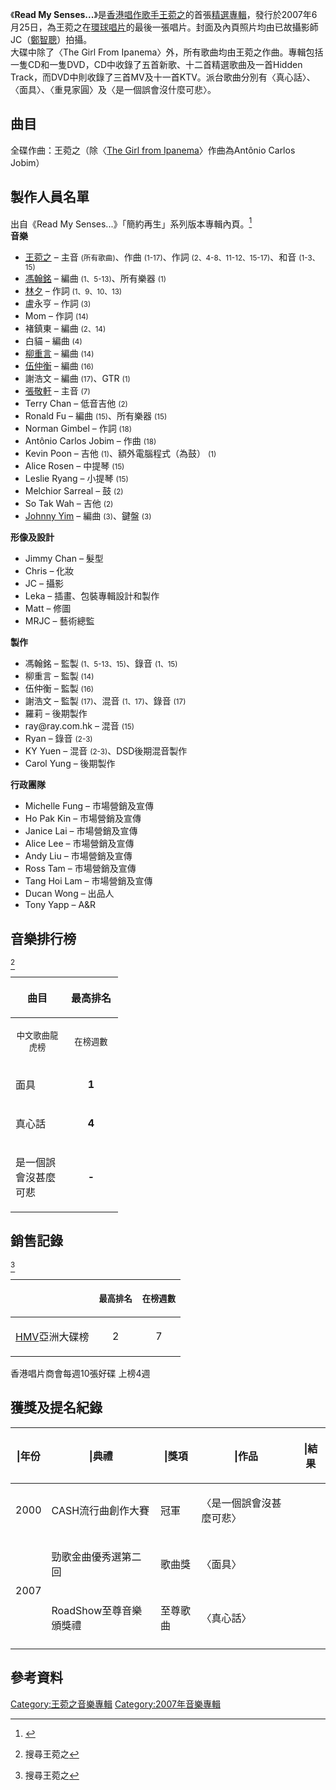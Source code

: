 {{Infobox album
| name       = Read My Senses...
| type       = greatest
| artist     = [[王菀之|王菀之]]
| cover      = Read My Senses....JPG
<!-- 未知參數 | background = Navajo white -->
| released   = 2007年6月25日
| recorded   = 2005年 - 2007年
| format     = [[CD|CD]]、[[数字音乐下载|数字音乐下载]]
| genre      = [[流行音乐|流行]]
| length     = 73:20
| language   = 粵語、國語、英語
| label      = [[環球唱片|環球唱片]]
| producer   = [[馮翰銘|馮翰銘]]、[[王菀之|王菀之]]
| reviews    = ''[[新浪|新浪]]''李重言[http://music.sina.com.hk/cgi-bin/mu/album/main.cgi?id=9769&action=index&subaction=comment&tp=2]
| prev_title = [[詩情·畫意|詩情·畫意]]
| prev_year  = 2006
| next_title = [[王菀之Ivana首張國語創作專輯|王菀之Ivana首張國語創作專輯]]
| next_year  = 2007
| misc       = {{單曲
  | name        = Read My Senses...
  | type        = greatest
  | single1     = 〈面具〉
  | single1date = 2007年4月4日
  | single2     = 〈真心话〉
  | single2date = 2007年6月7日
  | single3     = 〈重见家圆〉
  | single3date = 2007年8月5日
  | single4     = 〈是一个误会没什么可悲〉
  | single4date = 2007年9月6日
  }}
}}
《'''Read My Senses...'''》是[[香港|香港]][[創作歌手|唱作歌手]][[王菀之|王菀之]]的首張[[精選輯|精選專輯]]，發行於2007年6月25日，為王菀之在[[環球唱片|環球唱片]]的最後一張唱片。封面及內頁照片均由已故攝影師JC（[[鄭智聰|鄭智聰]]）拍攝。<br />大碟中除了〈The Girl From Ipanema〉外，所有歌曲均由王菀之作曲。專輯包括一隻CD和一隻DVD，CD中收錄了五首新歌、十二首精選歌曲及一首Hidden Track，而DVD中則收錄了三首MV及十一首KTV。派台歌曲分別有〈真心話〉、〈面具〉、〈重見家圓〉及〈是一個誤會沒什麼可悲〉。

== 曲目 ==
全碟作曲：王菀之（除〈[[伊帕內瑪姑娘|The Girl from Ipanema]]〉作曲為Antônio Carlos Jobim）
{{tracklist/common
| headline = CD
| l = yes
| a = yes
| p = yes
| extra_column = 選自
| total_length = 73:20

| t1 = 真心話 
| l1 = [[林夕|林夕]]
| a1 = [[馮翰銘|馮翰銘]]
| p1 = 馮翰銘
| n1 = 2007年[[維他#「清心棧」|維他清心棧]]廣告主題曲
| length1 = 3:08

| t2 = 面具 
| l2 = 王菀之
| a2 = 褚鎮東
| p2 = [[金培達|金培達]]
| length2 = 4:14

| t3 = 重見家圓 
| l3 = 盧永亨
| a3 = [[Johnny_Yim|Johnny Yim]]
| p3 = 金培達
| n3 = 2007年真証傳播向生命致敬院線主題曲
| length3 = 3:46

| t4 = 想飛
| l4 = 王菀之
| a4 = 白貓
| p4 = [[神農氏|神農氏]]
| extra4 = [[Ivana|Ivana]]
| length4 = 3:17
 
| t5 = 心掛掛
| l5 = 王菀之
| a5 = 馮翰銘
| p5 = 馮翰銘
| extra5 = Ivana
| length5 = 3:10
 
| t6 = 想愛不相愛
| n6 = 電影《[[一公升眼淚|一公升眼淚]]》粵語版主題曲
| l6 = 王菀之
| a6 = 馮翰銘
| p6 = 馮翰銘
| length6 = 3:18
 
| t7 = 手望
| n7 = 守望版；featuring [[張敬軒|張敬軒]]
| l7 = 王菀之
| a7 = 馮翰銘
| p7 = 馮翰銘
| extra7 = [[I_Love_My_Name|I Love My Name]]
| length7 = 3:47
 
| t8 = 多得你夢
| l8 = 王菀之
| a8 = 馮翰銘
| p8 = 馮翰銘
| extra8 = I Love My Name
| length8 = 3:04
 
| t9 = 詩情
| n9 = 清心 mix
| l9 = 林夕
| a9 = 馮翰銘
| p9 = 馮翰銘
| extra9 = [[詩情·畫意|詩情·畫意]]
| length9 = 2:53
 
| t10 = 畫意
| l10 = 林夕
| a10 = 馮翰銘
| p10 = 馮翰銘
| extra10 = 詩情·畫意
| length10 = 3:25
 
| t11 = 雷電
| l11 = 王菀之
| a11 = 馮翰銘
| p11 = 馮翰銘
| extra11 = I Love My Name
| length11 = 3:51
 
| t12 = 一秒感動
| l12 = 王菀之
| a12 = 馮翰銘
| p12 = 馮翰銘
| extra12 = Ivana
| length12 = 4:04 
 
| t13 = （巴黎沒有）摩天輪
| l13 = 林夕
| a13 = 馮翰銘
| p13 = 馮翰銘
| extra13 = 詩情·畫意
| length13 = 3:56
 
| t14 = Love Has It All
| n14 = 
| l14 = Mom
| a14 = [[柳重言|柳重言]]、褚鎮東
| p14 = 柳重言
| extra14 = I Love My Name
| length14 = 3:09
 
| t15 = 一輩子愛您 
| n15 = 
| l15 = 王菀之
| a15 = Ronald Fu
| p15 = 馮翰銘
| length15 = 4:02 
 
| t16 = 我真的受傷了
| n16 = 
| l16 = 王菀之
| a16 = [[伍仲衡|伍仲衡]]
| p16 = 伍仲衡
| extra16 = Ivana
| length16 = 3:35
 
| t17 = 是一個誤會沒甚麼可悲
| n17 = [[CASH流行曲創作大賽#第11至15屆（1999年至2003年）|第十二屆CASH流行歌曲創作大賽]]冠軍作品
| l17 = 王菀之
| a17 = 謝浩文
| p17 = 謝浩文
| length17 = 7:08
 
| t18 = The Girl from Ipanema
| n18 = 隱藏歌曲
| m18 = 
| l18 = Norman Gimbel
| length18 = 4:44
}}

{{tracklist/common
| headline  = DVD
| extra_column = 導演
| t1 = 真心話
| n1 = 音樂錄像帶
| extra1 = 莊少榮
| l1 = 林夕

| t2 = 面具
| n2 = 音樂錄像帶
| extra2 = 莊少榮
| l2 = 王菀之

| t3 = 詩情
| extra3 = 莊少榮
| l3 = 林夕

| t4 = 畫意
| extra4 = 莊少榮
| l4 = 林夕

| t5 = （巴黎沒有）摩天輪
| extra5 = 莊少榮、王菀之
| l5 = 林夕

| t6 = 融了鐘的時間
| extra6 = 莊少榮
| l6 = 林夕

| t7 = 幸福
| extra7 = 莊少榮
| l7 = 林夕

| t8 = 手望
| n8 = 守望版；featuring 張敬軒
| extra8 = 莊少榮
| l8 = 王菀之

| t9 = 小心易碎
| extra9 = 莊少榮
| l9 = 王菀之

| t10 = 雷電
| extra10 = 莊少榮、李振偉
| l10 = 王菀之

| t11 = 忽然起舞
| extra11 = 莊少榮
| l11 = 王菀之

| t12 = 一秒感動
| extra12 = 莊少榮
| l12 = 王菀之

| t13 = 我真的受傷了
| n13 = [[張學友|張學友]]合唱；[[活出生命LIVE演唱會|張學友活出生命Live]]版
| l13 = 王菀之

| t14 = 面具
| n14 = 劇場版；音樂錄像帶
| extra14 = 莊少榮
| l14 = 王菀之
}}

== 製作人員名單 ==
出自《Read My Senses...》「簡約再生」系列版本專輯內頁。<ref name="liner">{{cite AV media notes|others=[[王菀之|王菀之]]|title=Read My Senses...|year=2007|publisher=環球唱片|id=174 096-1|type=liner notes}}</ref><br />
{{col-begin}}
{{col-2}}
'''音樂'''
*[[王菀之|王菀之]] – 主音 <small>(所有歌曲)</small>、作曲 <small>(1-17)</small>、作詞 <small>(2、4-8、11-12、15-17)</small>、和音 <small>(1-3、15)</small>
*[[馮翰銘|馮翰銘]] – 編曲 <small>(1、5-13)</small>、所有樂器 <small>(1)</small>
*[[林夕|林夕]] – 作詞 <small>(1、9、10、13)</small>
*盧永亨 – 作詞 <small>(3)</small>
*Mom – 作詞 <small>(14)</small>
*褚鎮東 – 編曲 <small>(2、14)</small>
*白貓 – 編曲 <small>(4)</small>
*[[柳重言|柳重言]] – 編曲 <small>(14)</small>
*[[伍仲衡|伍仲衡]] – 編曲 <small>(16)</small>
*謝浩文 – 編曲 <small>(17)</small>、GTR <small>(1)</small>
*[[張敬軒|張敬軒]] – 主音 <small>(7)</small>
*Terry Chan – 低音吉他 <small>(2)</small>
*Ronald Fu – 編曲 <small>(15)</small>、所有樂器 <small>(15)</small>
*Norman Gimbel – 作詞 <small>(18)</small>
*Antônio Carlos Jobim – 作曲 <small>(18)</small>
*Kevin Poon – 吉他 <small>(1)</small>、額外電腦程式（為鼓） <small>(1)</small>
*Alice Rosen – 中提琴 <small>(15)</small>
*Leslie Ryang – 小提琴 <small>(15)</small>
*Melchior Sarreal – 鼓 <small>(2)</small>
*So Tak Wah  – 吉他 <small>(2)</small>
*[[Johnny_Yim|Johnny Yim]] – 編曲 <small>(3)</small>、鍵盤 <small>(3)</small>

'''形像及設計'''
*Jimmy Chan – 髮型
*Chris – 化妝
*JC – 攝影
*Leka – 插畫、包裝專輯設計和製作
*Matt – 修圖
*MRJC – 藝術總監

{{col-2}}

'''製作'''
*馮翰銘 – 監製 <small>(1、5-13、15)</small>、錄音 <small>(1、15)</small>
*柳重言 – 監製 <small>(14)</small>
*伍仲衡 – 監製 <small>(16)</small>
*謝浩文 – 監製 <small>(17)</small>、混音 <small>(1、17)</small>、錄音 <small>(17)</small>
*羅莉 – 後期製作
*ray@ray.com.hk – 混音 <small>(15)</small>
*Ryan – 錄音 <small>(2-3)</small>
*KY Yuen – 混音 <small>(2-3)</small>、DSD後期混音製作
*Carol Yung – 後期製作

'''行政團隊'''
*Michelle Fung – 市場營銷及宣傳
*Ho Pak Kin – 市場營銷及宣傳
*Janice Lai – 市場營銷及宣傳
*Alice Lee – 市場營銷及宣傳
*Andy Liu – 市場營銷及宣傳
*Ross Tam – 市場營銷及宣傳
*Tang Hoi Lam – 市場營銷及宣傳
*Ducan Wong – 出品人
*Tony Yapp – A&R



{{col-end}}

== 音樂排行榜 ==
<ref name="searchivana">{{cite web |url=http://searchivana.mysinamail.com/ |title=存档副本 |accessdate=2009-03-20 |deadurl=yes |archiveurl=https://web.archive.org/web/20090328112738/http://searchivana.mysinamail.com/ |archivedate=2009-03-28 }} 搜尋王菀之</ref>
{| class="wikitable"
|- bgcolor="#CCCCCC"
!align="center" rowspan="2" | 曲目
!align="center" colspan="8" | 最高排名 
|- bgcolor="#FFFFFF"
! width="70"|<small>中文歌曲龍虎榜</small><!-- RTHK Chinese Pop -->
! width="70"|<small>在榜週數</small>
! width="90"|<small>903 專業推介</small><!-- CRHK Ultimate  -->
! width="90"|<small>在榜週數</small>
! width="70"|<small>新城勁爆本地榜</small><!-- Metro Radio Pop Chart -->
! width="70"|<small>在榜週數</small>
! width="70"|<small>勁歌金榜</small><!-- JSG Billboard -->
! width="70"|<small>在榜週數</small>

|-
|align="left"|面具
|align="center"|'''1''' 
|align="center"|8
|align="center"|'''2'''
|align="center"|8
|align="center"|'''7'''
|align="center"|4
|align="center"|'''1'''
|align="center"|5
|-
|align="left"|真心話
|align="center"|'''4'''
|align="center"|5
|align="center"|'''1'''
|align="center"|7
|align="center"|'''-'''
|align="center"|-
|align="center"|'''-'''
|align="center"|-
|-
|align="left"|是一個誤會沒甚麼可悲
|align="center"|'''-'''
|align="center"|-
|align="center"|'''15'''
|align="center"|2
|align="center"|'''-'''
|align="center"|-
|align="center"|'''-'''
|align="center"|-
|}

== 銷售記錄 ==
<ref name="searchivana">{{cite web |url=http://searchivana.mysinamail.com/ |title=存档副本 |accessdate=2009-03-20 |deadurl=yes |archiveurl=https://web.archive.org/web/20090328112738/http://searchivana.mysinamail.com/ |archivedate=2009-03-28 }} 搜尋王菀之</ref>
{| class="wikitable"
|- bgcolor="#CCCCCC"
!align="center"|
!align="center"|<small>最高排名<br/></small>
!align="center"|<small>在榜週數<br/></small>
|-
|align="left"|[[HMV|HMV]]亞洲大碟榜
|align="center"|2
|align="center"|7
|}
香港唱片商會每週10張好碟 上榜4週

== 獲獎及提名紀錄 ==
{| class="wikitable" style="width: 100%;"
! |年份
! |典禮
! |獎項
! |作品
! |結果
|-
| 2000
| CASH流行曲創作大賽
| 冠軍
| 〈是一個誤會沒甚麼可悲〉
| {{won}}
|-
| rowspan="2"| 2007
| 勁歌金曲優秀選第二回
| 歌曲獎
|〈面具〉
| {{won}}
|-
| RoadShow至尊音樂頒獎禮
| 至尊歌曲
|〈真心話〉
| {{won}}
|-
|}

== 參考資料 ==
{{reflist}}

{{王菀之}}

[[Category:王菀之音樂專輯|Category:王菀之音樂專輯]]
[[Category:2007年音樂專輯|Category:2007年音樂專輯]]